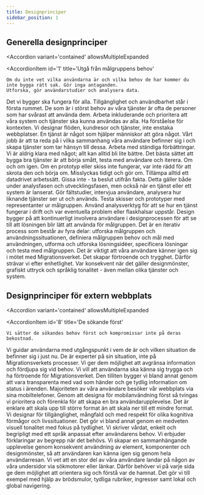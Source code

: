 ```yaml
---
title: Designprinciper
sidebar_position: 1
---
```



## Generella designprinciper

<Accordion
  variant='contained'
  allowsMultipleExpanded
>
  <AccordionItem
    id='1'
    title='Utgå från målgruppens behov'
  >
    Om du inte vet vilka användarna är och vilka behov de har kommer du inte bygga rätt sak. Gör inga antaganden.
    Utforska, gör användarstudier och analysera data.
  </AccordionItem>
  <AccordionItem
    id='2'
    title='Etisk och inkluderande design'
  >
    Det vi bygger ska fungera för alla. Tillgänglighet och användbarhet står i första rummet. De som är i störst behov
    av våra tjänster är ofta de personer som har svårast att använda dem. Arbeta inkluderande och prioritera att våra
    system och tjänster ska kunna användas av alla.
  </AccordionItem>
  <AccordionItem
    id='3'
    title='Helhet'
  >
    Ha förståelse för kontexten. Vi designar flöden, kundresor och tjänster, inte enstaka webbplatser. En tjänst är
    något som hjälper människor att göra något. Vårt jobb är att ta reda på i vilka sammanhang våra användare befinner
    sig i och skapa tjänster som tar hänsyn till dessa.
  </AccordionItem>
  <AccordionItem
    id='4'
    title='Iterera'
  >
    Arbeta med ständiga förbättringar. Vi är aldrig klara med något; allt kan alltid bli lite bättre. Det bästa sättet
    att bygga bra tjänster är att börja smått, testa med användare och iterera. Om och om igen. Om en prototyp eller
    skiss inte fungerar, var inte rädd för att skrota den och börja om. Misslyckas tidigt och gör om.
  </AccordionItem>
  <AccordionItem
    id='5'
    title='Datadrivet arbetssätt'
  >
    Tillämpa alltid ett datadrivet arbetssätt. Gissa inte - ta beslut utifrån fakta. Detta gäller både under analysfasen
    och utvecklingsfasen, men också när en tjänst eller ett system är lanserat. Gör fältstudier, intervjua användare,
    analysera hur liknande tjänster ser ut och används. Testa skisser och prototyper med representanter ur målgruppen.
    Använd analysverktyg för att se hur en tjänst fungerar i drift och var eventuella problem eller flaskhalsar uppstår.
  </AccordionItem>
  <AccordionItem
    id='6'
    title='Arbeta enligt en designorienterad process'
  >
    Design bygger på att kontinuerligt involvera användare i designprocessen för att se till att lösningen blir lätt att
    använda för målgruppen. Det är en iterativ process som består av fyra delar: utforska målgruppen och
    användningssituationen, definiera målgruppen behov och mål med användningen, utforma och utforska lösningsidéer,
    specificera lösningar och testa med målgruppen.
  </AccordionItem>
  <AccordionItem
    id='7'
    title='Enhetlighet'
  >
    Det är viktigt att våra användare känner igen sig i mötet med Migrationsverket. Det skapar förtroende och trygghet.
    Därför strävar vi efter enhetlighet. Var konsekvent när det gäller designmönster, grafiskt uttryck och språklig
    tonalitet - även mellan olika tjänster och system.
  </AccordionItem>
</Accordion>

## Designprinciper för extern webbplats

<Accordion
  variant='contained'
  allowsMultipleExpanded
>
  <AccordionItem
    id='8'
    title='De sökande först'
  >
    Vi sätter de sökandes behov först och kompromissar inte på deras bekostnad.
  </AccordionItem>
  <AccordionItem
    id='9'
    title='Tydlig guidning'
  >
    Vi guidar användarna med utgångspunkt i vem de är och vilken situation de befinner sig i just nu. De är experter på
    sin situation, inte på Migrationsverkets processer. Vi ger dem möjlighet att avgränsa information och fördjupa sig
    vid behov.
  </AccordionItem>
  <AccordionItem
    id='10'
    title='Trygghet genom hela processen'
  >
    Vi vill att användarna ska känna sig trygga och ha förtroende för Migrationsverket. Den tilliten bygger vi bland
    annat genom att vara transparenta med vad som händer och ge tydlig information om status i ärenden.
  </AccordionItem>
  <AccordionItem
    id='11'
    title='Mobilt först'
  >
    Majoriteten av våra användare besöker vår webbplats via sina mobiltelefoner. Genom att designa för mobilanvändning
    först så tvingas vi prioritera och förenkla för att skapa en bra användarupplevelse. Det är enklare att skala upp
    till större format än att skala ner till ett mindre format.
  </AccordionItem>
  <AccordionItem
    id='12'
    title='Inkluderande design'
  >
    Vi designar för tillgänglighet, mångfald och med respekt för olika kognitiva förmågor och livssituationer. Det gör
    vi bland annat genom en medveten visuell tonalitet med fokus på tydlighet.
  </AccordionItem>
  <AccordionItem
    id='13'
    title='Ett språk anpassat efter användaren'
  >
    Vi skriver vårdat, enkelt och begripligt med ett språk anpassat efter användarens behov. Vi erbjuder förklaringar av
    begrepp när det behövs.
  </AccordionItem>
  <AccordionItem
    id='14'
    title='Enhetlig användarupplevelse'
  >
    Vi skapar en sammanhängande upplevelse genom konsekvent användning av element, komponenter och designmönster, så att
    användaren kan känna igen sig genom hela användarresan.
  </AccordionItem>
  <AccordionItem
    id='15'
    title='Enkelt att orientera sig'
  >
    Vi vet att en stor del av våra användare landar på någon av våra undersidor via sökmotorer eller länkar. Därför
    behöver vi på varje sida ge dem möjlighet att orientera sig och förstå var de hamnat. Det gör vi till exempel med
    hjälp av brödsmulor, tydliga rubriker, ingresser samt lokal och global navigering.
  </AccordionItem>
</Accordion>
